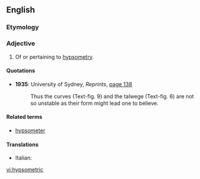 ==English==

===Etymology===
{{suffix|hypsometry|ic}}

===Adjective===
{{en-adj|-}}

# Of or pertaining to [[hypsometry]].

====Quotations====
* '''1935''': University of Sydney, ''Reprints'', <span class="plainlinks">[http://books.google.co.uk/books?lr=lang_en&ei=Uza9SrndEJDWygSkvPnMDw&num=100&as_brr=0&as_drrb_is=q&as_minm_is=0&as_miny_is=&as_maxm_is=0&as_maxy_is=&id=ByzPAAAAMAAJ&dq=talwege&q=%22and+the+talwege%22#search_anchor page 138]</span>
*: Thus the {{citedterm|hypsometric}} curves (Text-ﬁg. 9) and the talwege (Text-ﬁg. 6) are not so unstable as their form might lead one to believe.

====Related terms====
* [[hypsometer]]

====Translations====
{{trans-top}}
* Italian: {{t-|it|ipsometrico}}
{{trans-mid}}
{{trans-bottom}}

[[vi:hypsometric]]
